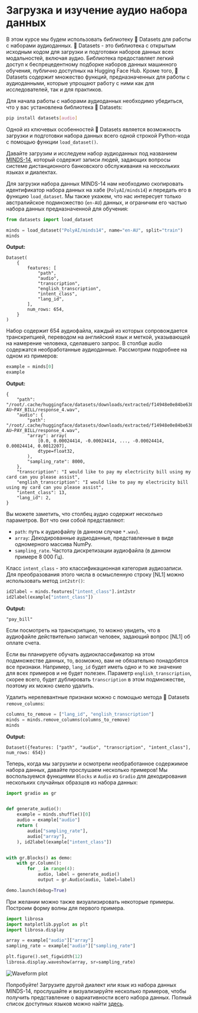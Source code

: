 # Загрузка и изучение аудио набора данных

В этом курсе мы будем использовать библиотеку 🤗 Datasets для работы с наборами аудиоданных. 🤗 Datasets - это библиотека с открытым исходным кодом для 
загрузки и подготовки наборов данных всех модальностей, включая аудио. Библиотека предоставляет легкий доступ к беспрецедентному
подборке наборов данных машинного обучения, публично доступных на Hugging Face Hub. Кроме того, 🤗 Datasets содержит множество
функций, предназначенных для работы с аудиоданными, которые упрощают работу с ними как для исследователей, так и для практиков.

Для начала работы с наборами аудиоданных необходимо убедиться, что у вас установлена библиотека 🤗 Datasets:

```bash
pip install datasets[audio]
```

Одной из ключевых особенностей 🤗 Datasets является возможность загрузки и подготовки набора данных всего одной строкой
Python-кода с помощью функции `load_dataset()`.

Давайте загрузим и исследуем набор аудиоданных под названием [MINDS-14](https://huggingface.co/datasets/PolyAI/minds14), который содержит
записи людей, задающих вопросы системе дистанционного банковского обслуживания на нескольких языках и диалектах.

Для загрузки набора данных MINDS-14 нам необходимо скопировать идентификатор набора данных на хабе (`PolyAI/minds14`) и передать его
в функцию `load_dataset`. Мы также укажем, что нас интересует только австралийское подмножество (`en-AU`)
данных, и ограничим его частью набора данных предназначенной для обучения:

```py
from datasets import load_dataset

minds = load_dataset("PolyAI/minds14", name="en-AU", split="train")
minds
```

**Output:**
```out
Dataset(
    {
        features: [
            "path",
            "audio",
            "transcription",
            "english_transcription",
            "intent_class",
            "lang_id",
        ],
        num_rows: 654,
    }
)
```

Набор содержит 654 аудиофайла, каждый из которых сопровождается транскрипцией, переводом на английский язык и меткой,
указывающей на намерение человека, сделавшего запрос. В столбце audio содержатся необработанные аудиоданные. Рассмотрим подробнее
на одном из примеров:

```py
example = minds[0]
example
```

**Output:**
```out
{
    "path": "/root/.cache/huggingface/datasets/downloads/extracted/f14948e0e84be638dd7943ac36518a4cf3324e8b7aa331c5ab11541518e9368c/en-AU~PAY_BILL/response_4.wav",
    "audio": {
        "path": "/root/.cache/huggingface/datasets/downloads/extracted/f14948e0e84be638dd7943ac36518a4cf3324e8b7aa331c5ab11541518e9368c/en-AU~PAY_BILL/response_4.wav",
        "array": array(
            [0.0, 0.00024414, -0.00024414, ..., -0.00024414, 0.00024414, 0.0012207],
            dtype=float32,
        ),
        "sampling_rate": 8000,
    },
    "transcription": "I would like to pay my electricity bill using my card can you please assist",
    "english_transcription": "I would like to pay my electricity bill using my card can you please assist",
    "intent_class": 13,
    "lang_id": 2,
}
```

Вы  можете заметить, что столбец аудио содержит несколько параметров. Вот что они собой представляют:
* `path`: путь к аудиофайлу (в данном случае `*.wav`).
* `array`: Декодированные аудиоданные, представленные в виде одномерного массива NumPy.
* `sampling_rate`. Частота дискретизации аудиофайла (в данном примере 8 000 Гц).

Класс `intent_class` - это классификационная категория аудиозаписи. Для преобразования этого числа в осмысленную строку [NL1]
можно использовать метод `int2str()`:

```py
id2label = minds.features["intent_class"].int2str
id2label(example["intent_class"])
```

**Output:**
```out
"pay_bill"
```

Если посмотреть на транскрипцию, то можно увидеть, что в аудиофайле действительно записал человек, задающий вопрос [NL1]
об оплате счета.

Если вы планируете обучать аудиоклассификатор на этом подмножестве данных, то, возможно, вам не обязательно понадобятся все признаки. Например,
`lang_id` будет иметь одно и то же значение для всех примеров и не будет полезен. Параметр `english_transcription`, скорее всего, будет
дублировать `transcription` в этом подмножестве, поэтому их можно смело удалить.

Удалить нерелевантные признаки можно с помощью метода 🤗 Datasets `remove_columns`:

```py
columns_to_remove = ["lang_id", "english_transcription"]
minds = minds.remove_columns(columns_to_remove)
minds
```

**Output:**
```out
Dataset({features: ["path", "audio", "transcription", "intent_class"], num_rows: 654})
```

Теперь, когда мы загрузили и осмотрели необработанное содержимое набора данных, давайте прослушаем несколько примеров! Мы воспользуемся функциями `Blocks`
и `Audio` из `Gradio` для декодирования нескольких случайных образцов из набора данных:

```py
import gradio as gr


def generate_audio():
    example = minds.shuffle()[0]
    audio = example["audio"]
    return (
        audio["sampling_rate"],
        audio["array"],
    ), id2label(example["intent_class"])


with gr.Blocks() as demo:
    with gr.Column():
        for _ in range(4):
            audio, label = generate_audio()
            output = gr.Audio(audio, label=label)

demo.launch(debug=True)
```

При желании можно также визуализировать некоторые примеры. Построим форму волны для первого примера.

```py
import librosa
import matplotlib.pyplot as plt
import librosa.display

array = example["audio"]["array"]
sampling_rate = example["audio"]["sampling_rate"]

plt.figure().set_figwidth(12)
librosa.display.waveshow(array, sr=sampling_rate)
```

<div class="flex justify-center">
    <img src="https://huggingface.co/datasets/huggingface-course/audio-course-images/resolve/main/waveform_unit1.png" alt="Waveform plot">
</div>

Попробуйте! Загрузите другой диалект или язык из набора данных MINDS-14, прослушайте и визуализируйте несколько примеров, чтобы получить представление
о вариативности всего набора данных. Полный список доступных языков можно найти [здесь](https://huggingface.co/datasets/PolyAI/minds14).